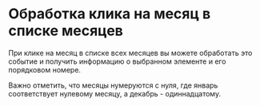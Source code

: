 # Обработка клика на месяц в списке месяцев

При клике на месяц в списке всех месяцев вы можете обработать это событие и получить информацию о выбранном элементе и его порядковом номере.

Важно отметить, что месяцы нумеруются с нуля, где январь соответствует нулевому месяцу, а декабрь - одиннадцатому.

<Sandbox example="action-handlers-click-on-a-month-in-the-month-selection" />
